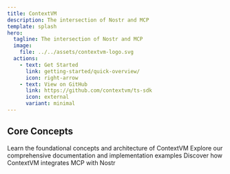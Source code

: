 ```yaml
---
title: ContextVM
description: The intersection of Nostr and MCP
template: splash
hero:
  tagline: The intersection of Nostr and MCP
  image:
    file: ../../assets/contextvm-logo.svg
  actions:
    - text: Get Started
      link: getting-started/quick-overview/
      icon: right-arrow
    - text: View on GitHub
      link: https://github.com/contextvm/ts-sdk
      icon: external
      variant: minimal
---
```



## Core Concepts

<CardGrid stagger>
  <Card title="Architecture" icon="rocket">
    Learn the foundational concepts and architecture of ContextVM
  </Card>
  <Card title="SDK Documentation" icon="add-document">
    Explore our comprehensive documentation and implementation examples
  </Card>
  <Card title="Integrations" icon="puzzle">
    Discover how ContextVM integrates MCP with Nostr
  </Card>
</CardGrid>
